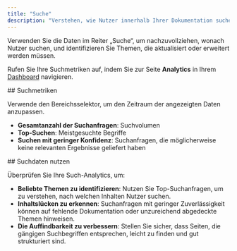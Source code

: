 ```yaml
---
title: "Suche"
description: "Verstehen, wie Nutzer innerhalb Ihrer Dokumentation suchen"
---
```


Verwenden Sie die Daten im Reiter „Suche“, um nachzuvollziehen, wonach Nutzer suchen, und identifizieren Sie Themen, die aktualisiert oder erweitert werden müssen.

Rufen Sie Ihre Suchmetriken auf, indem Sie zur Seite **Analytics** in Ihrem [Dashboard](https://dashboard.mintlify.com/products/analytics) navigieren.

<div id="search-metrics">
  ## Suchmetriken
</div>

Verwende den Bereichsselektor, um den Zeitraum der angezeigten Daten anzupassen.

- **Gesamtanzahl der Suchanfragen**: Suchvolumen
- **Top-Suchen**: Meistgesuchte Begriffe
- **Suchen mit geringer Konfidenz**: Suchanfragen, die möglicherweise keine relevanten Ergebnisse geliefert haben

<div id="using-search-data">
  ## Suchdaten nutzen
</div>

Überprüfen Sie Ihre Such-Analytics, um:

- **Beliebte Themen zu identifizieren**: Nutzen Sie Top-Suchanfragen, um zu verstehen, nach welchen Inhalten Nutzer suchen.
- **Inhaltslücken zu erkennen**: Suchanfragen mit geringer Zuverlässigkeit können auf fehlende Dokumentation oder unzureichend abgedeckte Themen hinweisen.
- **Die Auffindbarkeit zu verbessern**: Stellen Sie sicher, dass Seiten, die gängigen Suchbegriffen entsprechen, leicht zu finden und gut strukturiert sind.